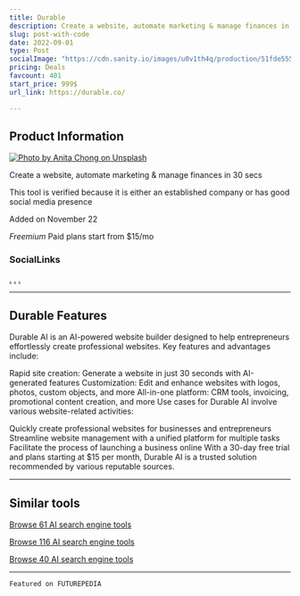 ```yaml
---
title: Durable
description: Create a website, automate marketing & manage finances in 30 secs
slug: post-with-code
date: 2022-09-01
type: Post
socialImage: "https://cdn.sanity.io/images/u0v1th4q/production/51fde55567afcd81d357e7ee63e3777a46b0ed81-1680x876.png?rect,0,1830,900&auto=format"
pricing: Deals
favcount: 401
start_price: 999$
url_link: https://durable.co/

---
```

## Product Information

[![Photo by Anita Chong on Unsplash](https://cdn.sanity.io/images/u0v1th4q/production/51fde55567afcd81d357e7ee63e3777a46b0ed81-1680x876.png)](https://durable.co/)

Create a website, automate marketing & manage finances in 30 secs

This tool is verified because it is either an established company or has good social media presence

Added on November 22

*Freemium* Paid plans start from $15/mo

### SocialLinks

[.](I~https://www.instagram.com/durableteam/)
[.](t~https://twitter.com/Durableteam)
[.](l~https://www.linkedin.com/company/durableteam)

---

## Durable Features

Durable AI is an AI-powered website builder designed to help entrepreneurs effortlessly create professional websites. Key features and advantages include:

Rapid site creation: Generate a website in just 30 seconds with AI-generated features
Customization: Edit and enhance websites with logos, photos, custom objects, and more
All-in-one platform: CRM tools, invoicing, promotional content creation, and more
Use cases for Durable AI involve various website-related activities:

Quickly create professional websites for businesses and entrepreneurs
Streamline website management with a unified platform for multiple tasks
Facilitate the process of launching a business online
With a 30-day free trial and plans starting at $15 per month, Durable AI is a trusted solution recommended by various reputable sources.

---
## Similar tools

[Browse 61 AI search engine tools](/)

[Browse 116 AI search engine tools](/)

[Browse 40 AI search engine tools ](/)

---

```
Featured on FUTUREPEDIA

```
